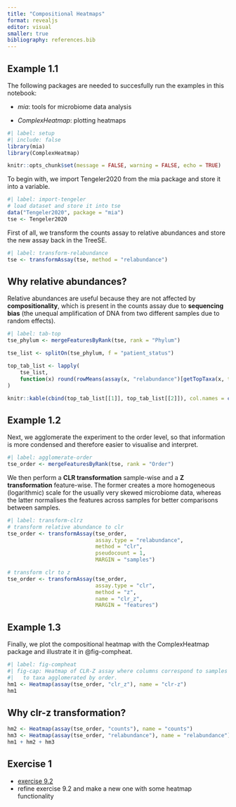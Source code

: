 ```yaml
---
title: "Compositional Heatmaps"
format: revealjs
editor: visual
smaller: true
bibliography: references.bib
---
```


## Example 1.1

The following packages are needed to succesfully run the examples in this notebook:

-   _mia_: tools for microbiome data analysis

-   _ComplexHeatmap_: plotting heatmaps

```r
#| label: setup
#| include: false
library(mia)
library(ComplexHeatmap)

knitr::opts_chunk$set(message = FALSE, warning = FALSE, echo = TRUE)
```

To begin with, we import Tengeler2020 from the mia package and store it into a variable.

```r
#| label: import-tengeler
# load dataset and store it into tse
data("Tengeler2020", package = "mia")
tse <- Tengeler2020
```

First of all, we transform the counts assay to relative abundances and store the new assay back in the TreeSE.

```r
#| label: transform-relabundance
tse <- transformAssay(tse, method = "relabundance")
```

## Why relative abundances?

Relative abundances are useful because they are not affected by
**compositionality**, which is present in the counts assay due to
**sequencing bias** (the unequal amplification of DNA from two different samples
due to random effects).

```r
#| label: tab-top
tse_phylum <- mergeFeaturesByRank(tse, rank = "Phylum")

tse_list <- splitOn(tse_phylum, f = "patient_status")

top_tab_list <- lapply(
    tse_list,
    function(x) round(rowMeans(assay(x, "relabundance")[getTopTaxa(x, top = 4L), ]) * 100, 1)
)

knitr::kable(cbind(top_tab_list[[1]], top_tab_list[[2]]), col.names = c("ADHD", "Control"))
```

## Example 1.2

Next, we agglomerate the experiment to the order level, so that information is
more condensed and therefore easier to visualise and interpret.

```r
#| label: agglomerate-order
tse_order <- mergeFeaturesByRank(tse, rank = "Order")
```

We then perform a **CLR transformation** sample-wise and a **Z transformation**
feature-wise. The former creates a more homogeneous (logarithmic) scale for the
usually very skewed microbiome data, whereas the latter normalises the features
across samples for better comparisons between samples.

```r
#| label: transform-clrz
# transform relative abundance to clr
tse_order <- transformAssay(tse_order,
                            assay.type = "relabundance",
                            method = "clr",
                            pseudocount = 1,
                            MARGIN = "samples")

# transform clr to z
tse_order <- transformAssay(tse_order,
                            assay.type = "clr", 
                            method = "z",
                            name = "clr_z",
                            MARGIN = "features")
```

## Example 1.3

Finally, we plot the compositional heatmap with the ComplexHeatmap package and
illustrate it in @fig-compheat.

```r
#| label: fig-compheat
#| fig-cap: Heatmap of CLR-Z assay where columns correspond to samples and rows
#|   to taxa agglomerated by order.
hm1 <- Heatmap(assay(tse_order, "clr_z"), name = "clr-z")
hm1
```

## Why clr-z transformation?

```r
hm2 <- Heatmap(assay(tse_order, "counts"), name = "counts")
hm3 <- Heatmap(assay(tse_order, "relabundance"), name = "relabundance")
hm1 + hm2 + hm3
```

## Exercise 1

- [exercise 9.2](https://microbiome.github.io/OMA/docs/devel/pages/98_exercises.html#heatmap-visualization)
- refine exercise 9.2 and make a new one with some heatmap functionality
